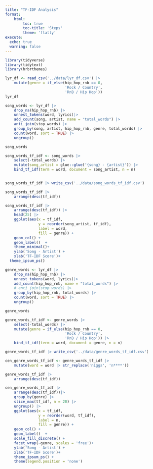 ```yaml
---
title: "TF-IDF Analysis"
format: 
    html: 
        toc: true
        toc-title: 'Steps'
        theme: 'flatly'
execute:
  echo: true
  warning: false
---
```


```r
library(tidyverse)
library(tidytext)
library(hrbrthemes)
```

```r
lyr_df <- read_csv('../data/lyr_df.csv') |> 
    mutate(genre = if_else(hip_hop_rnb == 0, 
                           'Rock / Country', 
                           'RnB / Hip Hop'))
lyr_df
```

```r

song_words <- lyr_df |> 
    drop_na(hip_hop_rnb) |> 
    unnest_tokens(word, lyrics)|>
    add_count(song, artist, name = "total_words") |> 
    anti_join(stop_words) |> 
    group_by(song, artist, hip_hop_rnb, genre, total_words) |> 
    count(word, sort = TRUE) |> 
    ungroup()

song_words
```

```r
    
song_words_tf_idf <- song_words |> 
    select(-total_words) |>
    mutate(song_artist = glue::glue('{song} - {artist}')) |> 
    bind_tf_idf(term = word, document = song_artist, n = n)
    

song_words_tf_idf |> write_csv('../data/song_words_tf_idf.csv')

song_words_tf_idf |> 
    arrange(desc(tf_idf)) 
```

```r
song_words_tf_idf |> 
    arrange(desc(tf_idf)) |> 
    head(25) |> 
    ggplot(aes(x = tf_idf,
               y = reorder(song_artist, tf_idf), 
               label = word, 
               fill = genre)) +
    geom_col() +
    geom_label()  +
    theme_minimal()+
    ylab('Song - Artist') +
    xlab('TF-IDF Score')+
  theme_ipsum_ps()
```

```r

genre_words <- lyr_df |> 
    drop_na(hip_hop_rnb) |> 
    unnest_tokens(word, lyrics)|>
    add_count(hip_hop_rnb, name = "total_words") |> 
    # anti_join(stop_words) |> 
    group_by(hip_hop_rnb, total_words) |> 
    count(word, sort = TRUE) |> 
    ungroup()

genre_words
```

```r


genre_words_tf_idf <- genre_words |> 
    select(-total_words) |> 
    mutate(genre = if_else(hip_hop_rnb == 0, 
                           'Rock / Country', 
                           'RnB / Hip Hop')) |>
    bind_tf_idf(term = word, document = genre, n = n) 

genre_words_tf_idf |> write_csv('../data/genre_words_tf_idf.csv')

cen_genre_words_tf_idf <- genre_words_tf_idf |> 
    mutate(word = word |> str_replace('nigga', 'n****'))

genre_words_tf_idf |> 
    arrange(desc(tf_idf)) 
```

```r

cen_genre_words_tf_idf |> 
    arrange(desc(tf_idf))|> 
    group_by(genre) |> 
    slice_max(tf_idf, n = 20) |> 
    ungroup() |> 
    ggplot(aes(x = tf_idf, 
               y = reorder(word, tf_idf), 
               label = n, 
               fill = genre)) +
    geom_col() +
    geom_label()  +
    scale_fill_discrete() +
    facet_wrap(~genre, scales = 'free')+
    ylab('Song - Artist') +
    xlab('TF-IDF Score')+
    theme_ipsum_ps() +
    theme(legend.position = 'none')
```
